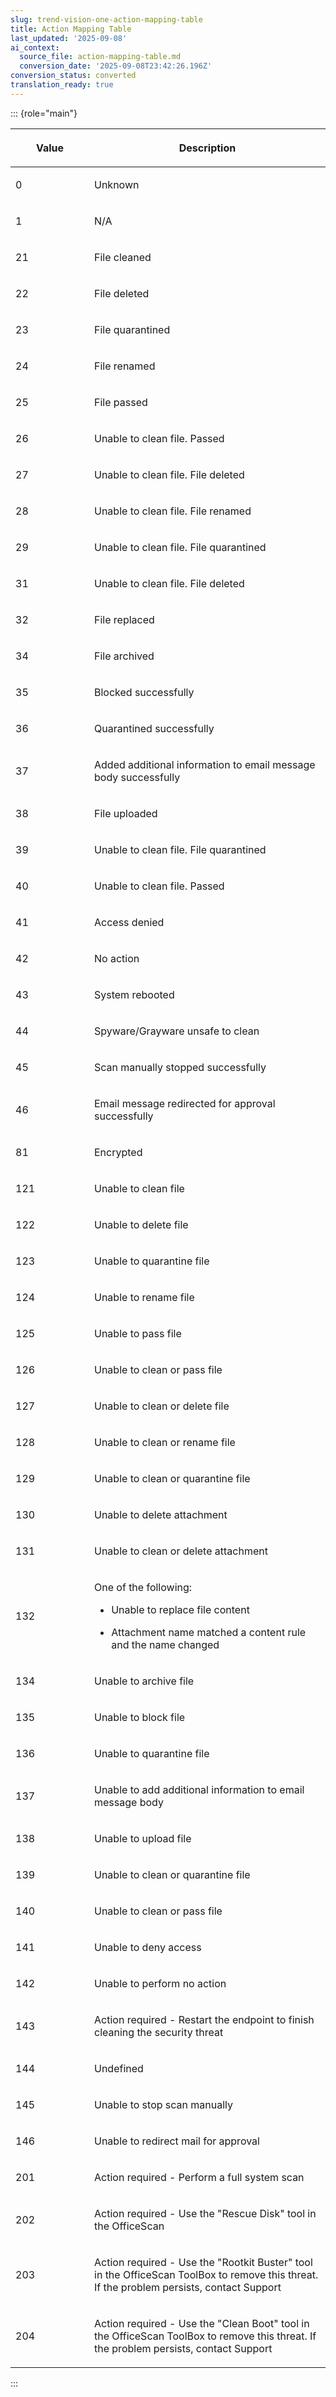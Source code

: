 ```yaml
---
slug: trend-vision-one-action-mapping-table
title: Action Mapping Table
last_updated: '2025-09-08'
ai_context:
  source_file: action-mapping-table.md
  conversion_date: '2025-09-08T23:42:26.196Z'
conversion_status: converted
translation_ready: true
---
```


::: {role="main"}

<table>
<colgroup>
<col style="width: 25%" />
<col style="width: 75%" />
</colgroup>
<thead>
<tr>
<th><p>Value</p></th>
<th><p>Description</p></th>
</tr>
</thead>
<tbody>
<tr>
<td><p>0</p></td>
<td><p>Unknown</p></td>
</tr>
<tr>
<td><p>1</p></td>
<td><p>N/A</p></td>
</tr>
<tr>
<td><p>21</p></td>
<td><p>File cleaned</p></td>
</tr>
<tr>
<td><p>22</p></td>
<td><p>File deleted</p></td>
</tr>
<tr>
<td><p>23</p></td>
<td><p>File quarantined</p></td>
</tr>
<tr>
<td><p>24</p></td>
<td><p>File renamed</p></td>
</tr>
<tr>
<td><p>25</p></td>
<td><p>File passed</p></td>
</tr>
<tr>
<td><p>26</p></td>
<td><p>Unable to clean file. Passed</p></td>
</tr>
<tr>
<td><p>27</p></td>
<td><p>Unable to clean file. File deleted</p></td>
</tr>
<tr>
<td><p>28</p></td>
<td><p>Unable to clean file. File renamed</p></td>
</tr>
<tr>
<td><p>29</p></td>
<td><p>Unable to clean file. File quarantined</p></td>
</tr>
<tr>
<td><p>31</p></td>
<td><p>Unable to clean file. File deleted</p></td>
</tr>
<tr>
<td><p>32</p></td>
<td><p>File replaced</p></td>
</tr>
<tr>
<td><p>34</p></td>
<td><p>File archived</p></td>
</tr>
<tr>
<td><p>35</p></td>
<td><p>Blocked successfully</p></td>
</tr>
<tr>
<td><p>36</p></td>
<td><p>Quarantined successfully</p></td>
</tr>
<tr>
<td><p>37</p></td>
<td><p>Added additional information to email message body successfully</p></td>
</tr>
<tr>
<td><p>38</p></td>
<td><p>File uploaded</p></td>
</tr>
<tr>
<td><p>39</p></td>
<td><p>Unable to clean file. File quarantined</p></td>
</tr>
<tr>
<td><p>40</p></td>
<td><p>Unable to clean file. Passed</p></td>
</tr>
<tr>
<td><p>41</p></td>
<td><p>Access denied</p></td>
</tr>
<tr>
<td><p>42</p></td>
<td><p>No action</p></td>
</tr>
<tr>
<td><p>43</p></td>
<td><p>System rebooted</p></td>
</tr>
<tr>
<td><p>44</p></td>
<td><p>Spyware/Grayware unsafe to clean</p></td>
</tr>
<tr>
<td><p>45</p></td>
<td><p>Scan manually stopped successfully</p></td>
</tr>
<tr>
<td><p>46</p></td>
<td><p>Email message redirected for approval successfully</p></td>
</tr>
<tr>
<td><p>81</p></td>
<td><p>Encrypted</p></td>
</tr>
<tr>
<td><p>121</p></td>
<td><p>Unable to clean file</p></td>
</tr>
<tr>
<td><p>122</p></td>
<td><p>Unable to delete file</p></td>
</tr>
<tr>
<td><p>123</p></td>
<td><p>Unable to quarantine file</p></td>
</tr>
<tr>
<td><p>124</p></td>
<td><p>Unable to rename file</p></td>
</tr>
<tr>
<td><p>125</p></td>
<td><p>Unable to pass file</p></td>
</tr>
<tr>
<td><p>126</p></td>
<td><p>Unable to clean or pass file</p></td>
</tr>
<tr>
<td><p>127</p></td>
<td><p>Unable to clean or delete file</p></td>
</tr>
<tr>
<td><p>128</p></td>
<td><p>Unable to clean or rename file</p></td>
</tr>
<tr>
<td><p>129</p></td>
<td><p>Unable to clean or quarantine file</p></td>
</tr>
<tr>
<td><p>130</p></td>
<td><p>Unable to delete attachment</p></td>
</tr>
<tr>
<td><p>131</p></td>
<td><p>Unable to clean or delete attachment</p></td>
</tr>
<tr>
<td><p>132</p></td>
<td><p>One of the following:</p>
<ul>
<li><p>Unable to replace file content</p></li>
<li><p>Attachment name matched a content rule and the name changed</p></li>
</ul></td>
</tr>
<tr>
<td><p>134</p></td>
<td><p>Unable to archive file</p></td>
</tr>
<tr>
<td><p>135</p></td>
<td><p>Unable to block file</p></td>
</tr>
<tr>
<td><p>136</p></td>
<td><p>Unable to quarantine file</p></td>
</tr>
<tr>
<td><p>137</p></td>
<td><p>Unable to add additional information to email message body</p></td>
</tr>
<tr>
<td><p>138</p></td>
<td><p>Unable to upload file</p></td>
</tr>
<tr>
<td><p>139</p></td>
<td><p>Unable to clean or quarantine file</p></td>
</tr>
<tr>
<td><p>140</p></td>
<td><p>Unable to clean or pass file</p></td>
</tr>
<tr>
<td><p>141</p></td>
<td><p>Unable to deny access</p></td>
</tr>
<tr>
<td><p>142</p></td>
<td><p>Unable to perform no action</p></td>
</tr>
<tr>
<td><p>143</p></td>
<td><p>Action required - Restart the endpoint to finish cleaning the security threat</p></td>
</tr>
<tr>
<td><p>144</p></td>
<td><p>Undefined</p></td>
</tr>
<tr>
<td><p>145</p></td>
<td><p>Unable to stop scan manually</p></td>
</tr>
<tr>
<td><p>146</p></td>
<td><p>Unable to redirect mail for approval</p></td>
</tr>
<tr>
<td><p>201</p></td>
<td><p>Action required - Perform a full system scan</p></td>
</tr>
<tr>
<td><p>202</p></td>
<td><p>Action required - Use the "Rescue Disk" tool in the OfficeScan</p></td>
</tr>
<tr>
<td><p>203</p></td>
<td><p>Action required - Use the "Rootkit Buster" tool in the OfficeScan ToolBox to remove this threat. If the problem persists, contact Support</p></td>
</tr>
<tr>
<td><p>204</p></td>
<td><p>Action required - Use the "Clean Boot" tool in the OfficeScan ToolBox to remove this threat. If the problem persists, contact Support</p></td>
</tr>
</tbody>
</table>
:::
